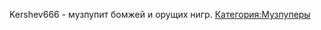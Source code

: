 Kershev666 - музпупит бомжей и орущих нигр.{{Инфобокс_для_пуперов|title2 = Kershev666|сферы_творчества = RYTPMV|имя_фамилия = Денис Кершев|ссылки = *[https://www.youtube.com/channel/UCou_gIRyhdfmBwLt00W-GRg Ютуб]|image3 = Image5.jpg}}
[[Категория:Музпуперы]]